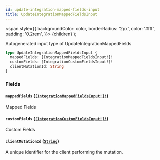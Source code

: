 ```yaml
---
id: update-integration-mapped-fields-input
title: UpdateIntegrationMappedFieldsInput
---
```


<span
style={{
      backgroundColor: color,
      borderRadius: '2px',
      color: '#fff',
      padding: '0.2rem',
    }}>
{children}
</span>
);

Autogenerated input type of UpdateIntegrationMappedFields

```graphql
type UpdateIntegrationMappedFieldsInput {
  mappedFields: [IntegrationMappedFieldsInput!]!
  customFields: [IntegrationCustomFieldsInput!]!
  clientMutationId: String
}
```

### Fields

#### `mappedFields` ([`[IntegrationMappedFieldsInput!]!`](/api/graphql/documentation/inputs/integration-mapped-fields-input))

Mapped Fields

#### `customFields` ([`[IntegrationCustomFieldsInput!]!`](/api/graphql/documentation/inputs/integration-custom-fields-input))

Custom Fields

#### `clientMutationId` ([`String`](/api/graphql/documentation/scalars/string))

A unique identifier for the client performing the mutation.

